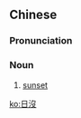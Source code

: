 {{also|日没}}
==Chinese==
{{zh-forms|s=日没}}

===Pronunciation===
{{zh-pron
|m=rìmò
|cat=n
}}

===Noun===
{{zh-noun}}

# [[sunset]]

[[ko:日沒]]